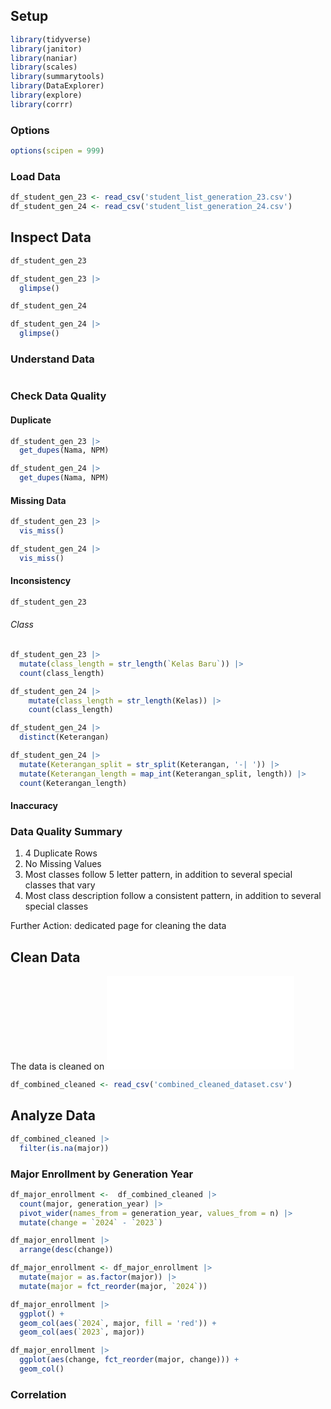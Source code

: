 ## Setup

```r
library(tidyverse)
library(janitor)
library(naniar)
library(scales)
library(summarytools)
library(DataExplorer)
library(explore)
library(corrr)
```

### Options

```r
options(scipen = 999)
```

### Load Data

```r
df_student_gen_23 <- read_csv('student_list_generation_23.csv')
df_student_gen_24 <- read_csv('student_list_generation_24.csv')
```

## Inspect Data

```r
df_student_gen_23
```

```r
df_student_gen_23 |> 
  glimpse()
```

```r
df_student_gen_24
```

```r
df_student_gen_24 |> 
  glimpse()
```

### Understand Data

```r

```

### Check Data Quality

#### Duplicate

```r
df_student_gen_23 |> 
  get_dupes(Nama, NPM)
```

```r
df_student_gen_24 |> 
  get_dupes(Nama, NPM)
```

#### Missing Data

```r
df_student_gen_23 |> 
  vis_miss()
```

```r
df_student_gen_24 |> 
  vis_miss()
```

#### Inconsistency

```r
df_student_gen_23
```

###### Class

```r
df_student_gen_23 |> 
  mutate(class_length = str_length(`Kelas Baru`)) |> 
  count(class_length)
```

```r
df_student_gen_24 |> 
    mutate(class_length = str_length(Kelas)) |> 
    count(class_length)
```

```r
df_student_gen_24 |> 
  distinct(Keterangan)
```

```r
df_student_gen_24 |> 
  mutate(Keterangan_split = str_split(Keterangan, '-| ')) |> 
  mutate(Keterangan_length = map_int(Keterangan_split, length)) |> 
  count(Keterangan_length)
```

#### Inaccuracy

### Data Quality Summary

1.  4 Duplicate Rows
2.  No Missing Values
3.  Most classes follow 5 letter pattern, in addition to several special classes that vary
4.  Most class description follow a consistent pattern, in addition to several special classes

Further Action: dedicated page for cleaning the data

## Clean Data

The data is cleaned on ![Clean R](clean_R.html)

```r
df_combined_cleaned <- read_csv('combined_cleaned_dataset.csv')
```

## Analyze Data

```r
df_combined_cleaned |> 
  filter(is.na(major))
```

### Major Enrollment by Generation Year

```r
df_major_enrollment <-  df_combined_cleaned |> 
  count(major, generation_year) |>
  pivot_wider(names_from = generation_year, values_from = n) |> 
  mutate(change = `2024` - `2023`)
```

```r
df_major_enrollment |> 
  arrange(desc(change))
```
```r
df_major_enrollment <- df_major_enrollment |> 
  mutate(major = as.factor(major)) |> 
  mutate(major = fct_reorder(major, `2024`))

df_major_enrollment |> 
  ggplot() + 
  geom_col(aes(`2024`, major, fill = 'red')) +
  geom_col(aes(`2023`, major))
```

```r
df_major_enrollment |> 
  ggplot(aes(change, fct_reorder(major, change))) +
  geom_col()
```


### Correlation
